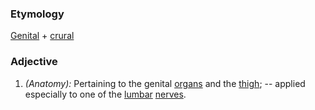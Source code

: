 ===Etymology===
[[Genital]] + [[crural]]
===Adjective===
#''(Anatomy):'' Pertaining to the genital [[organ]]s and the [[thigh]]; -- applied especially to one of the [[lumbar]] [[nerve]]s.